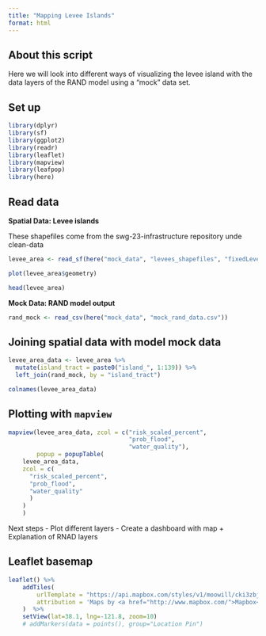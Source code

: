 ```yaml
---
title: "Mapping Levee Islands"
format: html
---
```


## About this script
Here we will look into different ways of visualizing the levee island with the data layers of the RAND model using a "mock" data set.

## Set up

```r
library(dplyr)
library(sf)
library(ggplot2)
library(readr)
library(leaflet)
library(mapview)
library(leafpop)
library(here)

```


## Read data

**Spatial Data: Levee islands**

These shapefiles come from the swg-23-infrastructure repository unde clean-data

```r
levee_area <- read_sf(here("mock_data", "levees_shapefiles", "fixedLevees.shp"))

plot(levee_area$geometry)

head(levee_area)

```

**Mock Data: RAND model output**

```r
rand_mock <- read_csv(here("mock_data", "mock_rand_data.csv"))
```


## Joining spatial data with model mock data
```r
levee_area_data <- levee_area %>% 
  mutate(island_tract = paste0("island_", 1:139)) %>% 
  left_join(rand_mock, by = "island_tract")

colnames(levee_area_data)
```



## Plotting with `mapview`
```r
mapview(levee_area_data, zcol = c("risk_scaled_percent",
                                  "prob_flood",
                                  "water_quality"),
        popup = popupTable(
    levee_area_data,
    zcol = c(
      "risk_scaled_percent",
      "prob_flood",
      "water_quality"
      )
    )
    )
```

Next steps
- Plot different layers
- Create a dashboard with map + Explanation of RNAD layers



## Leaflet basemap

```r
leaflet() %>% 
    addTiles(
        urlTemplate = "https://api.mapbox.com/styles/v1/moowill/cki3zbj5o4k4b19qlq98amqia/tiles/{z}/{x}/{y}?access_token=pk.eyJ1IjoibW9vd2lsbCIsImEiOiJja2kzejloOHkxdzNtMnhxcTAwY3Zqa25zIn0.VCsBGYnJr6Z7A7XnD157cg",
        attribution = 'Maps by <a href="http://www.mapbox.com/">Mapbox</a>'
    )  %>% 
    setView(lat=38.1, lng=-121.8, zoom=10)
    # addMarkers(data = points(), group="Location Pin")
```



